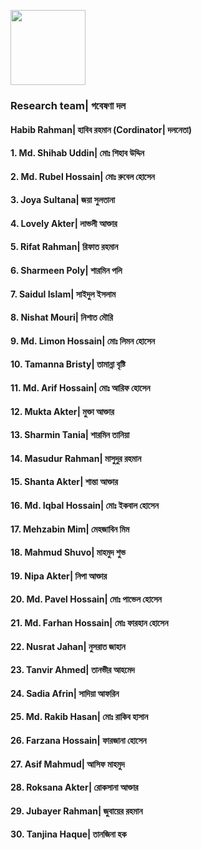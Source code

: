 ![](images/logo.jpg){width="120"}

### Research team\| গবেষণা দল

#### Habib Rahman\| হাবিব রহমান (Cordinator\| দলনেতা)

#### 1. Md. Shihab Uddin\| মোঃ শিহাব উদ্দিন

#### 2. Md. Rubel Hossain\| মোঃ রুবেল হোসেন

#### 3. Joya Sultana\| জয়া সুলতানা

#### 4. Lovely Akter\| লাভলী আক্তার

#### 5. Rifat Rahman\| রিফাত রহমান

#### 6. Sharmeen Poly\| শারমিন পলি

#### 7. Saidul Islam\| সাইদুল ইসলাম

#### 8. Nishat Mouri\| নিশাত মৌরি

#### 9. Md. Limon Hossain\| মোঃ লিমন হোসেন

#### 10. Tamanna Bristy\| তামান্না বৃষ্টি

#### 11. Md. Arif Hossain\| মোঃ আরিফ হোসেন

#### 12. Mukta Akter\| মুক্তা আক্তার

#### 13. Sharmin Tania\| শারমিন তানিয়া

#### 14. Masudur Rahman\| মাসুদুর রহমান

#### 15. Shanta Akter\| শান্তা আক্তার

#### 16. Md. Iqbal Hossain\| মোঃ ইকবাল হোসেন

#### 17. Mehzabin Mim\| মেহজাবিন মিম

#### 18. Mahmud Shuvo\| মাহমুদ শুভ

#### 19. Nipa Akter\| নিপা আক্তার

#### 20. Md. Pavel Hossain\| মোঃ পাভেল হোসেন

#### 21. Md. Farhan Hossain\| মোঃ ফারহান হোসেন

#### 22. Nusrat Jahan\| নুসরাত জাহান

#### 23. Tanvir Ahmed\| তানভীর আহমেদ

#### 24. Sadia Afrin\| সাদিয়া আফরিন

#### 25. Md. Rakib Hasan\| মোঃ রাকিব হাসান

#### 26. Farzana Hossain\| ফারজানা হোসেন

#### 27. Asif Mahmud\| আসিফ মাহমুদ

#### 28. Roksana Akter\| রোকসানা আক্তার

#### 29. Jubayer Rahman\| জুবায়ের রহমান

#### 30. Tanjina Haque\| তানজিনা হক
